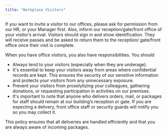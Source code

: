 ```yaml
---
title: "Workplace Visitors"
---
```


If you want to invite a visitor to our offices, please ask for permission from our HR, or your Manager first. Also, inform our reception/gate/front office of your visitor’s arrival. Visitors should sign in and show identification. They will receive passes and be asked to return them to the reception/ gate/front office once their visit is complete.

When you have office visitors, you also have responsibilities. You should

- Always tend to your visitors (especially when they are underage).
- It's essential to keep your visitors away from areas where confidential records are kept. This ensures the security of our sensitive information and protects your visitors from any unnecessary exposure.
- Prevent your visitors from proselytizing your colleagues, gathering donations, or requesting participation in activities on our premises.
- It's important to note that anyone who delivers orders, mail, or packages for staff should remain at our building’s reception or gate. If you are expecting a delivery, front office staff or security guards will notify you so you may collect it.

This policy ensures that all deliveries are handled efficiently and that you are always aware of incoming packages.